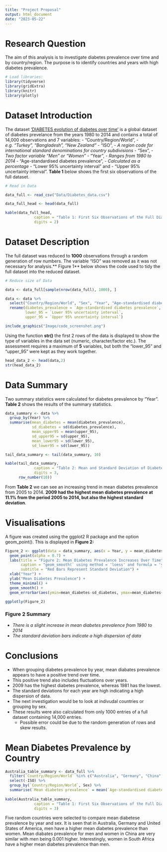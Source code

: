 ```yaml
---
title: "Project Proposal"
output: html_document
date: "2023-05-22"
---
```



# Research Question

The aim of this analysis is to investigate diabetes prevalence over time and by country/region. The purpose is to identify countries and years with high diabetes prevalence. 


```r
# Load libraries:
library(tidyverse)
library(gridExtra)
library(knitr)
library(plotly)
```

# Dataset Introduction 

The dataset ['DIABETES evolution of diabetes over time'](https://www.ncdrisc.org/data-downloads-diabetes.html) is a global dataset of diabetes prevelance from the years 1980 to 2014 and contains a total of 14,000 observations and 7 variables: 
- "Country/Region/World", 
        - *e.g. "Turkey",  "Bangladesh", "New Zealand"*
- "ISO", 
    - *A region code for international standard denominations for country subdivisions*
- "Sex", 
    - *Two factor variable "Men" or "Women"*
- "Year", 
    - *Ranges from 1980 to 2014*
- "Age-standardised diabetes prevalence", 
    - *Calculated as a percentage*
- "Lower 95% uncertainty interval" and 
- "Upper 95% uncertainty interval". 
**Table 1** below shows the first six observations of the full dataset. 


```r
# Read in Data 

data_full <- read_csv("Data/Diabetes_data.csv")

data_full_head <- head(data_full)

kable(data_full_head, 
             caption = "Table 1: First Six Observations of the Full Diabetes Dataset",
             digits = 2)

```

# Dataset Description 

The full dataset was reduced to **1000** observations through a random generation of row numbers. The variable "ISO" was removed as it was not necessary for analysis.** Figure 1** below shows the code used to tidy the full dataset into the reduced dataset. 

```r
# Reduce size of Data 

data <- data_full[sample(nrow(data_full), 1000), ] 

data <- data %>%
  select("Country/Region/World", "Sex", "Year", "Age-standardised diabetes prevalence", "Lower 95% uncertainty interval", "Upper 95% uncertainty interval") %>%
  rename(diabetes_prevalence = `Age-standardised diabetes prevalence`, 
         lower_95 = `Lower 95% uncertainty interval`, 
         upper_95 = `Upper 95% uncertainty interval`)

```


```r
include_graphics("Image/code_screenshot.png")
```

Using the function **str()** the first 2 rows of the data is displayed to show the type of variables in the data set (numeric, character/factor etc.). The assessment requires a maximum of **5** variables, but both the "lower_95" and "upper_95" were kept as they work together. 

```r
head_data_2 <- head(data,2)
str(head_data_2)
```

# Data Summary 

Two summary statistics were calculated for diabetes prevalence by "Year". **Table 2** shows the results of the summary statistics. 

```r
data_summary <- data %>%
  group_by(Year) %>%
  summarise(mean_diabetes = mean(diabetes_prevalence), 
            sd_diabetes = sd(diabetes_prevalence), 
            mean_upper95 = mean(upper_95), 
            sd_upper95 = sd(upper_95), 
            mean_lower95 = sd(lower_95), 
            sd_lower95 = sd(lower_95))
```

```r
tail_data_summary <- tail(data_summary, 10)

kable(tail_data_summary, 
             caption = "Table 2: Mean and Standard Deviation of Diabetes Prevalence by Year (First 10 Rows)",
             digits = 3, 
      row_number(10))
```

From **Table 2** we can see an increasing trend in mean diabetes prevalence from 2005 to 2014. **2009 had the highest mean diabetes prevalence at 11.1% from the period 2005 to 2014, but also the highest standard deviation**. 

# Visualisations 

A figure was created using the ggplot2 R package and the option geom_point(). This is displayed in **Figure 2:**

```r
Figure_2 <- ggplot(data = data_summary, aes(x = Year, y = mean_diabetes)) + 
  geom_point(alpha = 0.7) + 
  labs(title = "Figure 2: Mean Diabetes Prevalence Increases Over Time", 
       caption = "geom_smooth(` using method = 'loess' and formula = 'y ~ x'",
       subtitle = "Red Bars Represent Standard Deviation") + 
  xlab("Year") + 
  ylab("Mean Diabetes Prevalence") + 
  theme_minimal() + 
  geom_smooth() + 
  geom_errorbar(aes(ymin=mean_diabetes-sd_diabetes, ymax=mean_diabetes+sd_diabetes), colour="red", alpha=0.3)

ggplotly(Figure_2)
```

### Figure 2 Summary 

- *There is a slight increase in mean diabetes prevalence from 1980 to 2014*
- *The standard deviation bars indicate a high dispersion of data* 

# Conclusions 

- When grouping diabetes prevalence by year, mean diabates prevalence appears to have a positive trend over time. 
- This positive trend also includes fluctuations over years. 
- 2009 has the highest diabetes prevalence, whereas 1981 has the lowest. 
- The standard deviations for each year are high indicating a high dispersion of data. 
- The next investigation would be to look at indivudal countries or grouping by sex. 
- These results were also calculated from only 1000 entries of a full dataset containing 14,000 entries. 
    - Possible error could be due to the random generation of rows and skew results. 
    
# Mean Diabetes Prevalence by Country

```r
Australia_table_summary <- data_full %>%
  filter(`Country/Region/World` %in% c("Australia", "Germany", "China", "South Africa", "United States of America")) %>%
  select(-ISO) %>%
  group_by(`Country/Region/World`, Sex) %>%
  summarise(`Mean diabetes prevalence` = mean(`Age-standardised diabetes prevalence`))
  
kable(Australia_table_summary, 
             caption = "Table 1: First Six Observations of the Full Diabetes Dataset",
             digits = 3)
```

Five random countries were selected to compare mean diabetese prevalence by year and sex. It is seen that in Australia, Germany and United States of America, men have a higher mean diabetes prevalence than women. Mean diabates prevalence for men and women in China are very similar with men being 0.001 higher. Interestingly, women in South Africa have a higher mean diabetes prevalence than men. 